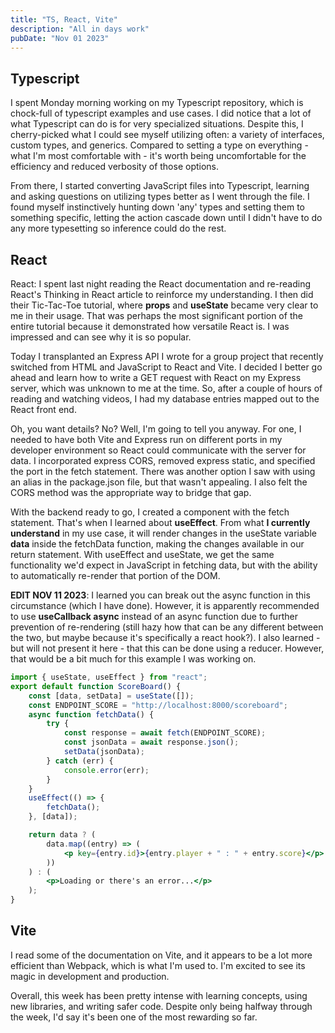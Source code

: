 ```yaml
---
title: "TS, React, Vite"
description: "All in days work"
pubDate: "Nov 01 2023"
---
```


## Typescript

I spent Monday morning working on my Typescript repository, which is chock-full of typescript examples and use cases. I did notice that a lot of what Typescript can do is for very specialized situations. Despite this, I cherry-picked what I could see myself utilizing often: a variety of interfaces, custom types, and generics. Compared to setting a type on everything - what I'm most comfortable with - it's worth being uncomfortable for the efficiency and reduced verbosity of those options.

From there, I started converting JavaScript files into Typescript, learning and asking questions on utilizing types better as I went through the file. I found myself instinctively hunting down 'any' types and setting them to something specific, letting the action cascade down until I didn't have to do any more typesetting so inference could do the rest.

## React

React: I spent last night reading the React documentation and re-reading React's Thinking in React article to reinforce my understanding. I then did their Tic-Tac-Toe tutorial, where **props** and **useState** became very clear to me in their usage. That was perhaps the most significant portion of the entire tutorial because it demonstrated how versatile React is. I was impressed and can see why it is so popular.

Today I transplanted an Express API I wrote for a group project that recently switched from HTML and JavaScript to React and Vite. I decided I better go ahead and learn how to write a GET request with React on my Express server, which was unknown to me at the time. So, after a couple of hours of reading and watching videos, I had my database entries mapped out to the React front end.

Oh, you want details? No? Well, I'm going to tell you anyway.
For one, I needed to have both Vite and Express run on different ports in my developer environment so React could communicate with the server for data. I incorporated express CORS, removed express static, and specified the port in the fetch statement. There was another option I saw with using an alias in the package.json file, but that wasn't appealing. I also felt the CORS method was the appropriate way to bridge that gap.

With the backend ready to go, I created a component with the fetch statement. That's when I learned about **useEffect**. From what **I currently understand** in my use case, it will render changes in the useState variable **data** inside the fetchData function, making the changes available in our return statement. With useEffect and useState, we get the same functionality we'd expect in JavaScript in fetching data, but with the ability to automatically re-render that portion of the DOM.

**EDIT NOV 11 2023**: I learned you can break out the async function in this circumstance (which I have done). However, it is apparently recommended to use **useCallback async** instead of an async function due to further prevention of re-rendering (still hazy how that can be any different between the two, but maybe because it's specifically a react hook?). I also learned - but will not present it here - that this can be done using a reducer. However, that would be a bit much for this example I was working on.

```jsx
import { useState, useEffect } from "react";
export default function ScoreBoard() {
	const [data, setData] = useState([]);
	const ENDPOINT_SCORE = "http://localhost:8000/scoreboard";
	async function fetchData() {
		try {
			const response = await fetch(ENDPOINT_SCORE);
			const jsonData = await response.json();
			setData(jsonData);
		} catch (err) {
			console.error(err);
		}
	}
	useEffect(() => {
		fetchData();
	}, [data]);

	return data ? (
		data.map((entry) => (
			<p key={entry.id}>{entry.player + " : " + entry.score}</p>
		))
	) : (
		<p>Loading or there's an error...</p>
	);
}
```

## Vite

I read some of the documentation on Vite, and it appears to be a lot more efficient than Webpack, which is what I'm used to. I'm excited to see its magic in development and production.

Overall, this week has been pretty intense with learning concepts, using new libraries, and writing safer code. Despite only being halfway through the week, I'd say it's been one of the most rewarding so far.
